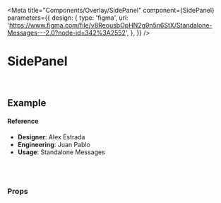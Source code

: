 
<Meta
  title="Components/Overlay/SidePanel"
  component={SidePanel}
  parameters={{
    design: {
      type: 'figma',
      url:
        'https://www.figma.com/file/v8ReousbOpHN2g9n5n6StX/Standalone-Messages---2.0?node-id=342%3A2552',
    },
  }}
/>

# SidePanel

<br />

## Example

<Canvas>
  <Story name="default">
    <SidePanel></SidePanel>
  </Story>
</Canvas>

#### Reference

- **Designer**: Alex Estrada
- **Engineering**: Juan Pablo
- **Usage**: Standalone Messages

<br />
<br />

### Props

<ArgsTable of={SidePanel} />
